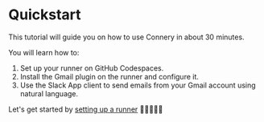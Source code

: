 # Quickstart

This tutorial will guide you on how to use Connery in about 30 minutes.

You will learn how to:

1. Set up your runner on GitHub Codespaces.
2. Install the Gmail plugin on the runner and configure it.
3. Use the Slack App client to send emails from your Gmail account using natural language.

Let's get started by [setting up a runner](/docs/quick-start/set-up-runner) 🏃🏃‍♀️🏃‍♂️
